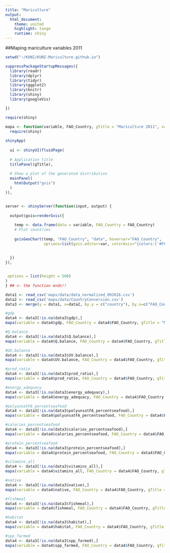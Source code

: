 ```yaml
---
title: "Mariculture"
output:
  html_document:
    theme: united
    highlight: tango
    runtime: shiny
---
```


##Maping mariculture variables 2011

```r

setwd("~/KUNI/KUNI-Mariculture.github.io")

suppressPackageStartupMessages({
  library(readr)
  library(dplyr)
  library(tidyr)
  library(ggplot2)
  library(knitr)
  library(shiny)
  library(googleVis)

})

```

```r
require(shiny)

mapa <- function(variable, FAO_Country, gTitle = "Mariculture 2011", var = "GDP"){
  require(shiny)
  
shinyApp(
  
  ui <- shinyUI(fluidPage(
  
  # Application title
  titlePanel(gTitle),
  
  # Show a plot of the generated distribution
  mainPanel(
    htmlOutput("gvis")
  )
)),


server <- shinyServer(function(input, output) {
  
  output$gvis=renderGvis({
    
    temp <- data.frame(data = variable, FAO_Country = FAO_Country) 
    # Plot countries
    
    gvisGeoChart(temp, "FAO_Country", "data", hovervar="FAO_Country",
                 options=list(gvis.editor=var, colorAxis="{colors:['#FFFFFF', '#0000FF']}"))
    
    
  })
}),


 options = list(height = 500)
)
} ## <- the function ends!!
```


```r

data1 <- read_csv('maps/data/data_normalized_092616.csv')
data2 <- read_csv('maps/data/CountryConversion.csv')
data3 <- merge(y = data1, x=data2, by.y = c("country"), by.x=c("FAO_Country"))

#gdp
data4 <- data3[!is.na(data3$gdp),]
mapa(variable = data4$gdp, FAO_Country = data4$FAO_Country, gTitle = "Mariculture 2011", var = "GDP")

#Q.balance
data4 <- data3[!is.na(data3$Q.balance),]
mapa(variable = data4$Q.balance, FAO_Country = data4$FAO_Country, gTitle = "Mariculture 2011", var = "Q.balance")

#UV.balance
data4 <- data3[!is.na(data3$UV.balance),]
mapa(variable = data4$UV.balance, FAO_Country = data4$FAO_Country, gTitle = "Mariculture 2011", var = "UV.balance")

#prod_ratio
data4 <- data3[!is.na(data3$prod_ratio),]
mapa(variable = data4$prod_ratio, FAO_Country = data4$FAO_Country, gTitle = "Mariculture 2011", var = "prod_ratio")

#energy_adequacy
data4 <- data3[!is.na(data3$energy_adequacy),]
mapa(variable = data4$energy_adequacy, FAO_Country = data4$FAO_Country, gTitle = "Mariculture 2011", var = "energy_adequacy")

#polyunsatFA_percentseafood
data4 <- data3[!is.na(data3$polyunsatFA_percentseafood),]
mapa(variable = data4$polyunsatFA_percentseafood, FAO_Country = data4$FAO_Country, gTitle = "Mariculture 2011", var = "polyunsatFA_percentseafood")

#calories_percentseafood
data4 <- data3[!is.na(data3$calories_percentseafood),]
mapa(variable = data4$calories_percentseafood, FAO_Country = data4$FAO_Country, gTitle = "Mariculture 2011", var = "calories_percentseafood")

#protein_percentseafood
data4 <- data3[!is.na(data3$protein_percentseafood),]
mapa(variable = data4$protein_percentseafood, FAO_Country = data4$FAO_Country, gTitle = "Mariculture 2011", var = "protein_percentseafood")

#vitamins_all
data4 <- data3[!is.na(data3$vitamins_all),]
mapa(variable = data4$vitamins_all, FAO_Country = data4$FAO_Country, gTitle = "Mariculture 2011", var = "vitamins_all")

#native
data4 <- data3[!is.na(data3$native),]
mapa(variable = data4$native, FAO_Country = data4$FAO_Country, gTitle = "Mariculture 2011", var = "native")

#fishmeal
data4 <- data3[!is.na(data3$fishmeal),]
mapa(variable = data4$fishmeal, FAO_Country = data4$FAO_Country, gTitle = "Mariculture 2011", var = "fishmeal")

#habitat
data4 <- data3[!is.na(data3$habitat),]
mapa(variable = data4$habitat, FAO_Country = data4$FAO_Country, gTitle = "Mariculture 2011", var = "habitat")

#spp_farmed
data4 <- data3[!is.na(data3$spp_farmed),]
mapa(variable = data4$spp_farmed, FAO_Country = data4$FAO_Country, gTitle = "Mariculture 2011", var = "spp_farmed")


```

